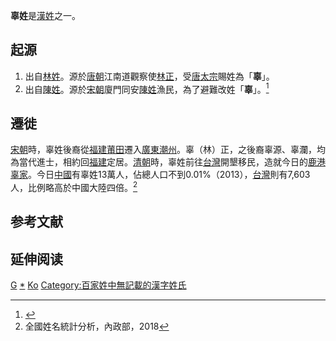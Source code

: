 {{姓氏
|姓氏=辜
|繁體=
|簡體=
|拼音=Gū
|中国大陆=Gu
|台湾=
|香港=Ku
|澳门=
|新加坡=
|马来西亚=
|越南=
|韩国=고
|反切=
|同音字=
|堂号=
|郡望=
}}
{{japanese|japanese=辜|kana=こ|romaji=Ko|舊寫=辜}}
'''辜姓'''是[[漢姓|漢姓]]之一。

== 起源 ==
#出自[[林姓|林姓]]。源於[[唐朝|唐朝]]江南道觀察使[[林正|林正]]，受[[唐太宗|唐太宗]]賜姓為「'''辜'''」。
#出自[[陳姓|陳姓]]。源於[[宋朝|宋朝]]廈門同安[[陳姓|陳姓]]漁民，為了避難改姓「'''辜'''」。<ref>{{cite news|author=龚冉|title=厦门是辜姓的发源地 辜氏先祖为同安陈姓渔民|url=http://www.fjsen.com/d/2010-10/07/content_3744063.htm|accessdate=2010-10-07|newspaper=厦门商报|date=2010-10-07}}</ref>

== 遷徙 ==
[[宋朝|宋朝]]時，辜姓後裔從[[福建|福建]][[莆田|莆田]]遷入[[廣東|廣東]][[潮州|潮州]]。辜（林）正，之後裔辜源、辜瀾，均為當代進士，相約回[[福建|福建]]定居。[[清朝|清朝]]時，辜姓前往[[台灣|台灣]]開墾移民，造就今日的[[鹿港辜家|鹿港辜家]]。今日[[中國|中國]]有辜姓13萬人，佔總人口不到0.01%（2013），[[台灣|台灣]]則有7,603人，比例略高於中國大陸四倍。<ref>全國姓名統計分析，內政部，2018</ref>

== 参考文献 ==
{{reflist}}

== 延伸阅读 ==
{{Wikisource further reading}}

{{台灣首一百個姓氏}}
{{中國首一百個姓氏}}
{{姓氏小作品}}

[[Category:漢姓|G]]
[[Category:辜姓|*]]
[[Category:賜名姓氏|Ko]]
[[Category:百家姓中無記載的漢字姓氏|Category:百家姓中無記載的漢字姓氏]]